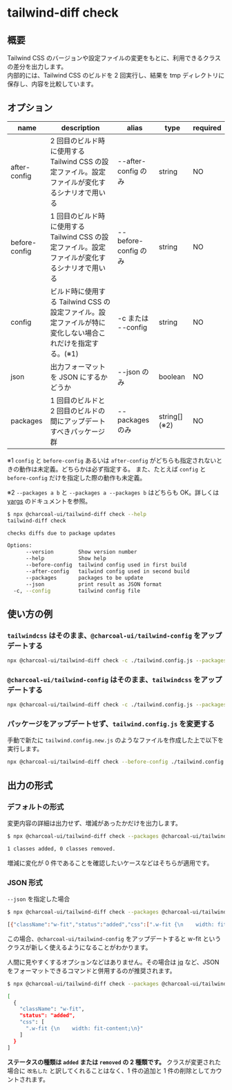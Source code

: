 
<Meta title="tailwind-diff/Check" />

# tailwind-diff check

## 概要

Tailwind CSS のバージョンや設定ファイルの変更をもとに、利用できるクラスの差分を出力します。  
内部的には、Tailwind CSS のビルドを 2 回実行し、結果を tmp ディレクトリに保存し、内容を比較しています。

## オプション

| name          | description                                                                                              | alias                | type          | required |
| ------------- | -------------------------------------------------------------------------------------------------------- | -------------------- | ------------- | -------- |
| after-config  | 2 回目のビルド時に使用する Tailwind CSS の設定ファイル。設定ファイルが変化するシナリオで用いる           | --after-config のみ  | string        | NO       |
| before-config | 1 回目のビルド時に使用する Tailwind CSS の設定ファイル。設定ファイルが変化するシナリオで用いる           | --before-config のみ | string        | NO       |
| config        | ビルド時に使用する Tailwind CSS の設定ファイル。設定ファイルが特に変化しない場合これだけを指定する。(※1) | -c または --config   | string        | NO       |
| json          | 出力フォーマットを JSON にするかどうか                                                                   | --json のみ          | boolean       | NO       |
| packages      | 1 回目のビルドと 2 回目のビルドの間にアップデートすべきパッケージ群                                      | --packages のみ      | string[] (※2) | NO       |

※1 `config` と `before-config` あるいは `after-config` がどちらも指定されないときの動作は未定義。どちらかは必ず指定する。
また、たとえば `config` と `before-config` だけを指定した際の動作も未定義。

※2 `--packages a b` と `--packages a --packages b` はどちらも OK。詳しくは [yargs](https://yargs.js.org/docs/#api-reference-arraykey) のドキュメントを参照。

```bash
$ npx @charcoal-ui/tailwind-diff check --help
tailwind-diff check

checks diffs due to package updates

Options:
      --version        Show version number                             [boolean]
      --help           Show help                                       [boolean]
      --before-config  tailwind config used in first build              [string]
      --after-config   tailwind config used in second build             [string]
      --packages       packages to be update                             [array]
      --json           print result as JSON format                     [boolean]
  -c, --config         tailwind config file                             [string]
```

## 使い方の例

### `tailwindcss` はそのまま、`@charcoal-ui/tailwind-config` をアップデートする

```bash
npx @charcoal-ui/tailwind-diff check -c ./tailwind.config.js --packages @charcoal-ui/tailwind-config@3.13.0
```

### `@charcoal-ui/tailwind-config` はそのまま、`tailwindcss` をアップデートする

```bash
npx @charcoal-ui/tailwind-diff check -c ./tailwind.config.js --packages tailwindcss@latest
```

### パッケージをアップデートせず、`tailwind.config.js` を変更する

手動で新たに `tailwind.config.new.js` のようなファイルを作成した上で以下を実行します。

```bash
npx @charcoal-ui/tailwind-diff check --before-config ./tailwind.config.js --after-config ./tailwind.config.new.js
```

## 出力の形式

### デフォルトの形式

変更内容の詳細は出力せず、増減があったかだけを出力します。

```bash
$ npx @charcoal-ui/tailwind-diff check --packages @charcoal-ui/tailwind-config@latest --config tailwind.config.js

1 classes added, 0 classes removed.
```

増減に変化が 0 件であることを確認したいケースなどはそちらが適用です。

### JSON 形式

`--json` を指定した場合

```bash
$ npx @charcoal-ui/tailwind-diff check --packages @charcoal-ui/tailwind-config@latest --json

[{"className":"w-fit","status":"added","css":[".w-fit {\n    width: fit-content;\n}"]}]
```

この場合、`@charcoal-ui/tailwind-config` をアップデートすると w-fit というクラスが新しく使えるようになることがわかります。

人間に見やすくするオプションなどはありません。その場合は [jq](https://jqlang.github.io/jq/) など、JSON をフォーマットできるコマンドと併用するのが推奨されます。

```bash
$ npx @charcoal-ui/tailwind-diff check --packages @charcoal-ui/tailwind-config@latest --json | jq

[
  {
    "className": "w-fit",
    "status": "added",
    "css": [
      ".w-fit {\n    width: fit-content;\n}"
    ]
  }
]
```

**ステータスの種類は `added` または `removed` の 2 種類です。**
クラスが変更された場合に `改名した` と訳してくれることはなく、1 件の追加と 1 件の削除としてカウントされます。
